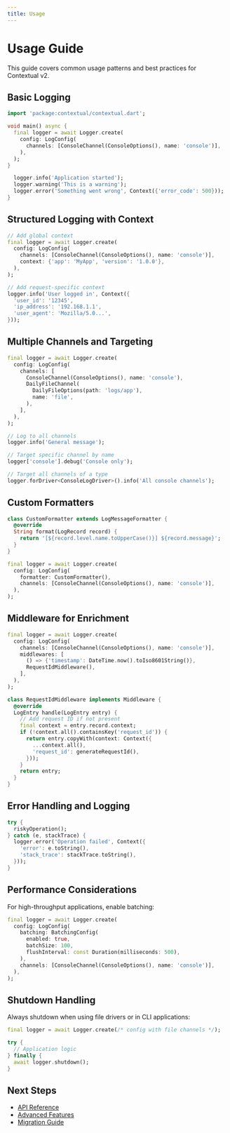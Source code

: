 ```yaml
---
title: Usage
---
```


# Usage Guide

This guide covers common usage patterns and best practices for Contextual v2.

## Basic Logging

```dart
import 'package:contextual/contextual.dart';

void main() async {
  final logger = await Logger.create(
    config: LogConfig(
      channels: [ConsoleChannel(ConsoleOptions(), name: 'console')],
    ),
  );
}

  logger.info('Application started');
  logger.warning('This is a warning');
  logger.error('Something went wrong', Context({'error_code': 500}));
}
```

## Structured Logging with Context

```dart
// Add global context
final logger = await Logger.create(
  config: LogConfig(
    channels: [ConsoleChannel(ConsoleOptions(), name: 'console')],
    context: {'app': 'MyApp', 'version': '1.0.0'},
  ),
);

// Add request-specific context
logger.info('User logged in', Context({
  'user_id': '12345',
  'ip_address': '192.168.1.1',
  'user_agent': 'Mozilla/5.0...',
}));
```

## Multiple Channels and Targeting

```dart
final logger = await Logger.create(
  config: LogConfig(
    channels: [
      ConsoleChannel(ConsoleOptions(), name: 'console'),
      DailyFileChannel(
        DailyFileOptions(path: 'logs/app'),
        name: 'file',
      ),
    ],
  ),
);

// Log to all channels
logger.info('General message');

// Target specific channel by name
logger['console'].debug('Console only');

// Target all channels of a type
logger.forDriver<ConsoleLogDriver>().info('All console channels');
```

## Custom Formatters

```dart
class CustomFormatter extends LogMessageFormatter {
  @override
  String format(LogRecord record) {
    return '[${record.level.name.toUpperCase()}] ${record.message}';
  }
}

final logger = await Logger.create(
  config: LogConfig(
    formatter: CustomFormatter(),
    channels: [ConsoleChannel(ConsoleOptions(), name: 'console')],
  ),
);
```

## Middleware for Enrichment

```dart
final logger = await Logger.create(
  config: LogConfig(
    channels: [ConsoleChannel(ConsoleOptions(), name: 'console')],
    middlewares: [
      () => {'timestamp': DateTime.now().toIso8601String()},
      RequestIdMiddleware(),
    ],
  ),
);

class RequestIdMiddleware implements Middleware {
  @override
  LogEntry handle(LogEntry entry) {
    // Add request ID if not present
    final context = entry.record.context;
    if (!context.all().containsKey('request_id')) {
      return entry.copyWith(context: Context({
        ...context.all(),
        'request_id': generateRequestId(),
      }));
    }
    return entry;
  }
}
```

## Error Handling and Logging

```dart
try {
  riskyOperation();
} catch (e, stackTrace) {
  logger.error('Operation failed', Context({
    'error': e.toString(),
    'stack_trace': stackTrace.toString(),
  }));
}
```

## Performance Considerations

For high-throughput applications, enable batching:

```dart
final logger = await Logger.create(
  config: LogConfig(
    batching: BatchingConfig(
      enabled: true,
      batchSize: 100,
      flushInterval: const Duration(milliseconds: 500),
    ),
    channels: [ConsoleChannel(ConsoleOptions(), name: 'console')],
  ),
);
```

## Shutdown Handling

Always shutdown when using file drivers or in CLI applications:

```dart
final logger = await Logger.create(/* config with file channels */);

try {
  // Application logic
} finally {
  await logger.shutdown();
}
```

## Next Steps

- [API Reference](../api/overview)
- [Advanced Features](../advanced/middleware)
- [Migration Guide](../migration/v2)
